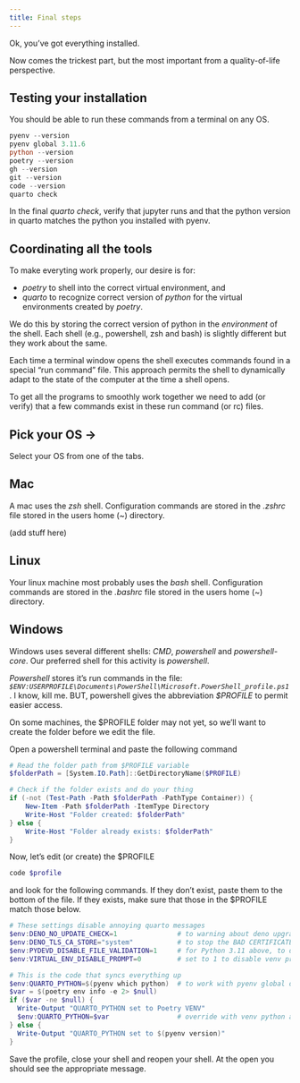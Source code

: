 ```yaml
---
title: Final steps
---
```


Ok, you've got everything installed.

Now comes the trickest part, but the most important from a quality-of-life perspective.

## Testing your installation

You should be able to run these commands from a terminal on any OS.

```powershell
pyenv --version
pyenv global 3.11.6
python --version
poetry --version
gh --version
git --version
code --version
quarto check
```

In the final *quarto check*, verify that jupyter runs and that the python version in quarto matches the python you installed with pyenv.

## Coordinating all the tools

To make everyting work properly, our desire is for:

* *poetry* to shell into the correct virtual environment, and
* *quarto* to recognize correct version of *python* for the virtual environments created by *poetry*.

We do this by storing the correct version of python in the *environment* of the shell.  Each shell (e.g., powershell, zsh and bash) is slightly
different but they work about the same.

Each time a terminal window opens the shell executes commands found in a special "run command" file.  This approach permits the shell to dynamically
adapt to the state of the computer at the time a shell opens.

To get all the programs to smoothly work together we need to add (or verify) that a few commands exist in these run command (or rc) files.

::: {.panel-tabset}

## Pick your OS ->

Select your OS from one of the tabs.

## Mac

A mac uses the *zsh* shell.  Configuration commands are stored in the *.zshrc* file stored in the users home (~) directory.

(add stuff here)

## Linux

Your linux machine most probably uses the *bash* shell.  Configuration commands are stored in the *.bashrc* file stored in the users home (~) directory.

## Windows

Windows uses several different shells:  *CMD*, *powershell* and *powershell-core*.  Our preferred shell for this activity is *powershell*.

*Powershell* stores it's run commands in the file: *`$ENV:USERPROFILE\Documents\PowerShell\Microsoft.PowerShell_profile.ps1`*.  I know, kill me.  BUT, powershell gives the abbreviation *$PROFILE* to permit easier access.

On some machines, the $PROFILE folder may not yet, so we'll want to create the folder before we edit the file.

Open a powershell terminal and paste the following command

```powershell
# Read the folder path from $PROFILE variable
$folderPath = [System.IO.Path]::GetDirectoryName($PROFILE)

# Check if the folder exists and do your thing
if (-not (Test-Path -Path $folderPath -PathType Container)) {
    New-Item -Path $folderPath -ItemType Directory
    Write-Host "Folder created: $folderPath"
} else {
    Write-Host "Folder already exists: $folderPath"
}
```

Now, let's edit (or create) the $PROFILE 

```powershell
code $profile
```

and look for the following commands.  If they don't exist, paste them to the bottom of the file.  If they exists, make sure
that those in the $PROFILE match those below.

```powershell
# These settings disable annoying quarto messages
$env:DENO_NO_UPDATE_CHECK=1               # to warning about deno upgrades
$env:DENO_TLS_CA_STORE="system"           # to stop the BAD CERTIFICATE deno warning
$env:PYDEVD_DISABLE_FILE_VALIDATION=1     # for Python 3.11 above, to disable warning message RE: debugging
$env:VIRTUAL_ENV_DISABLE_PROMPT=0         # set to 1 to disable venv prompt change

# This is the code that syncs everything up
$env:QUARTO_PYTHON=$(pyenv which python)  # to work with pyenv global or local python
$var = $(poetry env info -e 2> $null)
if ($var -ne $null) {
  Write-Output "QUARTO_PYTHON set to Poetry VENV"
  $env:QUARTO_PYTHON=$var                 # override with venv python as needed
} else {
  Write-Output "QUARTO_PYTHON set to $(pyenv version)"
}

```

Save the profile, close your shell and reopen your shell.  At the open you should see the appropriate message.

:::

<p>&nbsp;</p>
<p>&nbsp;</p>
<p>&nbsp;</p>
<p>&nbsp;</p>
<p>&nbsp;</p>
<p>&nbsp;</p>
<p>&nbsp;</p>
<p>&nbsp;</p>
<p>&nbsp;</p>
<p>&nbsp;</p>
<p>&nbsp;</p>
<p>&nbsp;</p>
<p>&nbsp;</p>
<p>&nbsp;</p>
<p>&nbsp;</p>
<p>&nbsp;</p>
<p>&nbsp;</p>
<p>&nbsp;</p>
<p>&nbsp;</p>
<p>&nbsp;</p>
<p>&nbsp;</p>
<p>&nbsp;</p>
<p>&nbsp;</p>
<p>&nbsp;</p>
<p>&nbsp;</p>
<p>&nbsp;</p>
<p>&nbsp;</p>
<p>&nbsp;</p>
<p>&nbsp;</p>
<p>&nbsp;</p>
<p>&nbsp;</p>
<p>&nbsp;</p>
<p>&nbsp;</p>
<p>&nbsp;</p>
<p>&nbsp;</p>
<p>&nbsp;</p>
<p>&nbsp;</p>
<p>&nbsp;</p>
<p>&nbsp;</p>
<p>&nbsp;</p>
<p>&nbsp;</p>
<p>&nbsp;</p>
<p>&nbsp;</p>
<p>&nbsp;</p>
<p>&nbsp;</p>
<p>&nbsp;</p>
<p>&nbsp;</p>
<p>&nbsp;</p>
